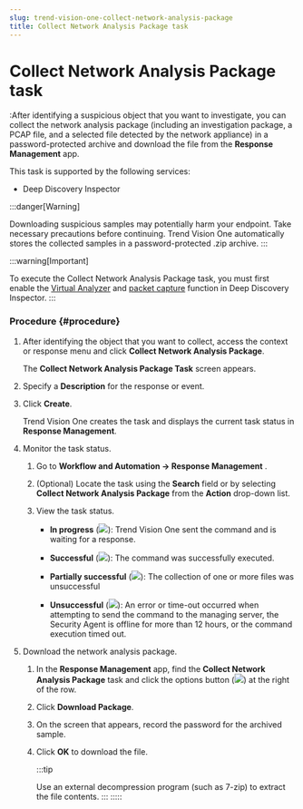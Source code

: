 ```yaml
---
slug: trend-vision-one-collect-network-analysis-package
title: Collect Network Analysis Package task
---
```

# Collect Network Analysis Package task

:After identifying a suspicious object that you want to investigate, you can collect the network analysis package (including an investigation package, a PCAP file, and a selected file detected by the network appliance) in a password-protected archive and download the file from the **Response Management** app.

This task is supported by the following services:

- Deep Discovery Inspector

:::danger[Warning]

Downloading suspicious samples may potentially harm your endpoint. Take necessary precautions before continuing. Trend Vision One automatically stores the collected samples in a password-protected .zip archive.
:::

:::warning[Important]

To execute the Collect Network Analysis Package task, you must first enable the [Virtual Analyzer](https://docs.trendmicro.com/all/ent/ddi/v6.5/en-us/ddi_6.5_olh/virtualAnalyzer) and [packet capture](https://docs.trendmicro.com/all/ent/ddi/v6.5/en-us/ddi_6.5_olh/packetCapture) function in Deep Discovery Inspector.
:::

### Procedure {#procedure}

1.  After identifying the object that you want to collect, access the context or response menu and click **Collect Network Analysis Package**.

    The **Collect Network Analysis Package Task** screen appears.

2.  Specify a **Description** for the response or event.

3.  Click **Create**.

    Trend Vision One creates the task and displays the current task status in **Response Management**.

4.  Monitor the task status.

    1.  Go to **Workflow and Automation → Response Management** .

    2.  (Optional) Locate the task using the **Search** field or by selecting **Collect Network Analysis Package** from the **Action** drop-down list.

    3.  View the task status.

        - **In progress** (![](/images/in_progress=GUID-A55897DB-3DEA-4F5C-B7F9-70B3D7FB9EDE=1=en-us=Low.webp)): Trend Vision One sent the command and is waiting for a response.

        - **Successful** (![](/images/successful=GUID-1E31AD86-DE2E-48B5-85F7-7C78A3E8BB11=1=en-us=Low.webp)): The command was successfully executed.

        - **Partially successful** (![](/images/partially_successful_icon=GUID-20230103030733.webp)): The collection of one or more files was unsuccessful

        - **Unsuccessful** (![](/images/error=5cc21722-7ceb-480c-b9c2-a47d420cf1cc.webp)): An error or time-out occurred when attempting to send the command to the managing server, the Security Agent is offline for more than 12 hours, or the command execution timed out.

5.  Download the network analysis package.

    1.  In the **Response Management** app, find the **Collect Network Analysis Package** task and click the options button (![](/images/options_icon=GUID-408062FA-DA13-4ECA-81EB-31A5B68355A1=1=en-us=Low.webp)) at the right of the row.

    2.  Click **Download Package**.

    3.  On the screen that appears, record the password for the archived sample.

    4.  Click **OK** to download the file.

        :::tip

        Use an external decompression program (such as 7-zip) to extract the file contents.
        :::
:::::
